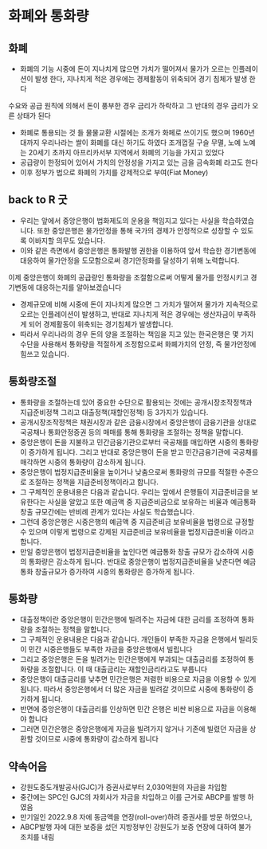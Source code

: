 # 화폐와 통화량

## 화폐

- 화폐의 기능
시중에 돈이 지나치게 많으면 가치가 떨어져서 물가가 오르는 인플레이션이 발생 한다, 지나치게 적은 경우에는 경제활동이 위축되어 경기 침체가 발생 한다

수요와 공급 원칙에 의해서 돈이 풍부한 경우 금리가 하락하고 그 반대의 경우 금리가 오른 상태가 된다

- 화폐로 통용되는 것 들
물물교환 시절에는 조개가 화페로 쓰이기도 했으며 1960년대까지 우리나라는 쌀이 화폐를 대신 하기도 하였다
조개껍질 구슬 무멸, 노예
노예는 20세기 초까지 아프리카서부 지역에서 화폐의 기능을 가지고 있었다 
- 공급량이 한정되어 있어서 가치의 안정성을 가지고 있는 금을 금속화폐 라고도 한다
- 이후 정부가 법으로 화폐의 가치를 강제적으로 부여(Fiat Money)
    
## back to R 굿          
- 우리는 앞에서 중앙은행이 법화제도의 운용을 책임지고 있다는 사실을 학습하였습니다. 또한 중앙은행은 물가안정을 통해 국가의 경제가 안정적으로 성장할 수 있도록 이바지할 의무도 있습니다.       
- 이와 같은 측면에서 중앙은행은 통화발행 권한을 이용하여 앞서 학습한 경기변동에 대응하여 물가안정을 도모함으로써 경기안정화를 달성하기 위해 노력합니다. 
        
이제 중앙은행이 화폐의 공급량인 통화량을 조절함으로써 어떻게 물가를 안정시키고 경기변동에 대응하는지를 알아보겠습니다           
          
- 경제규모에 비해 시중에 돈이 지나치게 많으면 그 가치가 떨어져 물가가 지속적으로 오르는 인플레이션이 발생하고, 반대로 지나치게 적은 경우에는 생산자금이 부족하게 되어 경제활동이 위축되는 경기침체가 발생합니다.         
- 따라서 우리나라의 경우 돈의 양을 조절하는 책임을 지고 있는 한국은행은 몇 가지 수단을 사용해서 통화량을 적절하게 조정함으로써 화폐가치의 안정, 즉 물가안정에 힘쓰고 있습니다.         
   
## 통화량조절  
- 통화량을 조절하는데 있어 중요한 수단으로 활용되는 것에는 공개시장조작정책과 지급준비정책 그리고 대출정책(재할인정책) 등 3가지가 있습니다.     
- 공개시장조작정책은 채권시장과 같은 금융시장에서 중앙은행이 금융기관을 상대로 국공채나 통화안정증권 등의 매매를 통해 통화량을 조절하는 정책을 말합니다.     
- 중앙은행이 돈을 지불하고 민간금융기관으로부터 국공채를 매입하면 시중의 통화량이 증가하게 됩니다. 그리고 반대로 중앙은행이 돈을 받고 민간금융기관에 국공채를 매각하면 시중의 통화량이 감소하게 됩니다.  
- 중앙은행이 법정지급준비율을 높이거나 낮춤으로써 통화량의 규모를 적절한 수준으로 조절하는 정책을 지급준비정책이라고 합니다.    
- 그 구체적인 운용내용은 다음과 같습니다. 우리는 앞에서 은행들이 지급준비금을 보유한다는 사실을 알았고 또한 예금액 중 지급준비금으로 보유하는 비율과 예금통화 창출 규모간에는 반비례 관계가 있다는 사실도 학습했습니다.     
- 그런데 중앙은행은 시중은행의 예금액 중 지급준비금 보유비율을 법령으로 규정할 수 있으며 이렇게 법령으로 강제된 지급준비금 보유비율을 법정지급준비율 이라고 합니다.     
- 만일 중앙은행이 법정지급준비율을 높인다면 예금통화 창출 규모가 감소하여 시중의 통화량은 감소하게 됩니다. 반대로 중앙은행이 법정지급준비율을 낮춘다면 예금통화 창출규모가 증가하여 시중의 통화량은 증가하게 됩니다.           
        
## 통화량        
              
- 대출정책이란 중앙은행이 민간은행에 빌려주는 자금에 대한 금리를 조정하여 통화량을 조절하는 정책을 말합니다.                  
- 그 구체적인 운용내용은 다음과 같습니다. 개인들이 부족한 자금을 은행에서 빌리듯이 민간 시중은행들도 부족한 자금을 중앙은행에서 빌립니다          
- 그리고 중앙은행은 돈을 빌려가는 민간은행에게 부과되는 대출금리를 조정하여 통화량을 조절합니다. 이 때 대출금리는 재할인금리라고도 부릅니다                                   
- 중앙은행이 대출금리를 낮추면 민간은행은 저렴한 비용으로 자금을 이용할 수 있게 됩니다. 따라서 중앙은행에서 더 많은 자금을 빌려갈 것이므로 시중에 통화량이 증가하게 됩니다.                    
- 반면에 중앙은행이 대출금리를 인상하면 민간 은행은 비싼 비용으로 자금을 이용해야 합니다           
- 그러면 민간은행은 중앙은행에게 자금을 빌려가지 않거나 기존에 빌렸던 자금을 상환할 것이므로 시중에 통화량이 감소하게 됩니다    
        
## 약속어음
- 강원도중도개발공사(GJC)가 증권사로부터 2,030억원의 자금을 차입함
- 중간에는 SPC인 GJC의 자회사가 자금을 차입하고 이를 근거로 ABCP를 발행 하였음
- 만기일인 2022.9.8 자에 동금액을 연장(roll-over)하려 증권사를 방문 하였으나,
- ABCP발행 자에 대한 보증을 섰던 지방정부인 강원도가 보증 연장에 대하여 불가 조치를 내림

